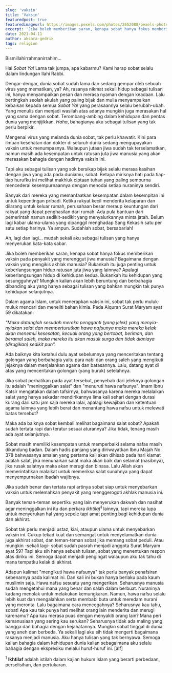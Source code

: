 ```yaml
---
slug: 'vaksin'
title: 'Vaksin'
featuredpost: true
featuredimageurl: https://images.pexels.com/photos/2652088/pexels-photo-2652088.jpeg?auto=compress&cs=tinysrgb&dpr=2&h=650&w=940
excerpt: 'Jika boleh memberikan saran, kenapa sobat hanya fokus memberikan vaksin pada penyakit yang merenggut jiwa manusia? Bagaimana dengan vaksin yang mengikis akhlak manusia?'
date: 2021-04-11
author: aksara-gedrik
tags: religion
---
```


Bismillahirrahmanirrahim...

Hai _Sobat Ya!_ Lama tak jumpa, apa kabarmu? Kami harap sobat selalu dalam lindungan Ilahi Rabbi.

Dengar-dengar, dunia sobat sudah lama dan sedang gempar oleh sebuah virus yang mematikan, ya? Ah, rasanya nikmat sekali hidup sebagai tulisan ini, hanya menyampaikan pesan dan merasa nyaman dengan keadaan. Lalu bertingkah seolah akulah yang paling bijak dan mulia menyampaikan kebaikan kepada semua _Sobat Ya!_ yang perasaannya selalu berubah-ubah. Yang menulis dan menjadi wasilah atas adanya mungkin juga merasakan hal yang sama dengan sobat. Terombang-ambing dalam kehidupan dan pentas dunia yang menjijikkan. _Haha_, bahagianya aku sebagai tulisan yang tak perlu berpikir.

Mengenai virus yang melanda dunia sobat, tak perlu khawatir. Kini para ilmuan kesehatan dan dokter di seluruh dunia sedang mengupayakan vaksin untuk menumpasnya. Walaupun jutaan jiwa sudah tak terselamatkan, namun masih ada kesempatan untuk ratusan juta jiwa manusia yang akan merasakan bahagia dengan hadirnya vaksin ini.

Tapi aku sebagai tulisan yang sok bersikap bijak selalu merasa kasihan dengan jiwa yang ada pada duniamu, sobat. Betapa mirisnya hati pada tiap-tiap hurufku ini melihat makhluk ciptaan tuhan yang paling sempurna mencederai kesempurnaannya dengan menodai setiap nuraninya sendiri.

Banyak dari mereka yang memanfaatkan kesempatan dalam kesempitan ini untuk kepentingan pribadi. Ketika rakyat kecil menderita kelaparan dan dilarang untuk keluar rumah, perusahaan besar meraup keuntungan dari rakyat yang dapat penghasilan dari rumah. Ada pula bantuan dari pemerintah namun sedikit-sedikit yang menyalurkannya minta jatah. Belum lagi kabar ulama-ulama yang dipanggil menghadap Sang Kekasih satu per satu setiap harinya. Ya ampun. Sudahlah sobat, bersabarlah!

Ah, lagi dan lagi... mudah sekali aku sebagai tulisan yang hanya menyerukan kata-kata sabar.

Jika boleh memberikan saran, kenapa sobat hanya fokus memberikan vaksin pada penyakit yang merenggut jiwa manusia? Bagaimana dengan vaksin yang mengikis akhlak manusia? Bukankah itu juga penting untuk keberlangsungan hidup ratusan juta jiwa yang lainnya? Apalagi keberlangsungan hidup di kehidupan kedua. Bukankah itu kehidupan yang sesungguhnya? Mungkin kalian akan lebih beruntung dan berbahagia dibanding aku yang hanya sebagai tulisan yang bahkan mungkin tak punya kehidupan selanjutnya.

Dalam agama Islam, untuk menerapkan vaksin ini, sobat tak perlu muluk-muluk mencari dan meneliti bahan kimia. Pada Alquran Surat Maryam ayat 59 dikatakan:

_"Maka datanglah sesudah mereka pengganti (yang jelek) yang menyia-nyiakan salat dan memperturutkan hawa nafsunya maka mereka kelak akan menemui kesesatan, kecuali orang yang bertobat, beriman, dan beramal saleh, maka mereka itu akan masuk surga dan tidak dianiaya (dirugikan) sedikit pun"._

Ada baiknya kita ketahui dulu ayat sebelumnya yang menceritakan tentang golongan yang berbahagia yaitu para nabi dan orang saleh yang mengikuti jejaknya dalam menjalankan agama dan batasannya. Lalu, datang ayat di atas yang menceritakan golongan (yang buruk) setelahnya.

Jika sobat perhatikan pada ayat tersebut, penyebab dari jeleknya golongan itu adalah "meninggalkan salat" dan "menuruti hawa nafsunya". Imam Ibnu Katsir mengatakan dalam tafsirnya, bahwasanya karena mereka melalaikan salat yang hanya sekadar mendirikannya lima kali sehari dengan durasi kurang dari satu jam saja mereka lalai, apalagi kewajiban dan ketentuan agama lainnya yang lebih berat dan menantang hawa nafsu untuk melewati batas tersebut?

Maka ada baiknya sobat kembali melihat bagaimana salat sobat? Apakah sudah tertata rapi dan teratur sesuai aturannya? Jika tidak, tenang masih ada ayat selanjutnya.

Sobat masih memiliki kesempatan untuk memperbaiki selama nafas masih dikandung badan. Dalam hadis panjang yang diriwayatkan Ibnu Majah No. 378 bahwasanya amalan yang pertama kali akan dihisab pada hari kiamat adalah salat, jika menunaikan salat maka akan baik dan selamat (nasibnya), jika rusak salatnya maka akan merugi dan binasa. Lalu Allah akan memerintahkan malaikat untuk memeriksa salat sunahnya yang dapat menyempurnakan ibadah wajibnya.

Jika sudah benar dan tertata rapi artinya sobat siap untuk menyebarkan vaksin untuk melemahkan penyakit yang menggerogoti akhlak manusia ini.

Banyak teman-teman sepertiku yang lain menyerukan dakwah dan nasihat agar meninggalkan ini itu dan perkara _ikhtilaf_<sup>1</sup> lainnya, tapi mereka lupa untuk menyerukan hal yang sepele tapi amat penting bagi kehidupan dunia dan akhirat.

Sobat tak perlu menjadi ustaz, kiai, ataupun ulama untuk menyebarkan vaksin ini. Cukup tekad kuat dan semangat untuk menyelamatkan dunia juga akhirat sobat, dan teman-teman sobat jika memang sobat peduli. Atau mungkin -sekali lagi- sobat sudah pasrah menjadi anggota Surat Maryam ayat 59? Tapi aku sih hanya sebuah tulisan, sobat yang menentukan respon atas diriku ini. Semoga dapat menjadi pengingat walaupun aku tak tahu di mana tempatku kelak di akhirat.

Adapun kalimat "mengikuti hawa nafsunya" tak perlu banyak penafsiran sebenarnya pada kalimat ini. Dan kali ini bukan hanya berlaku pada kaum muslimin saja. Hawa nafsu sesuatu yang mengerikan. Seharusnya manusia sudah mengetahui mana yang benar dan salah dalam berbuat. Nuraninya kadang menolak untuk melakukan kemungkaran. Namun, hawa nafsu selalu lebih kuat dan mengalahkan serta membabi buta untuk meredam nurani yang meronta. Lalu bagaimana cara mencegahnya? Seharusnya kau tahu, sobat! Apa kau tak punya hati melihat orang lain menderita dan merugi karenamu? Apa kau merasa puas dengan menyakiti orang lain? Mana peri kemanusiaan yang sering kau serukan? Seharusnya tidak ada maling yang bangga dan bahagia dengan kejahatannya. Mungkin sobat tinggal di dunia yang aneh dan berbeda. Ya sekali lagi aku sih tidak mengerti bagaimana rasanya menjadi manusia. Aku hanya tulisan yang tak bernyawa. Semoga kalian bahagia dalam kehidupan dunia kalian sebagaimana aku selalu bahagia dengan ekspresiku melalui huruf-huruf ini. [alf]

<sup>1</sup> **Ikhtilaf** adalah istilah dalam kajian hukum Islam yang berarti perbedaan,
perselisihan, dan pertukaran.
